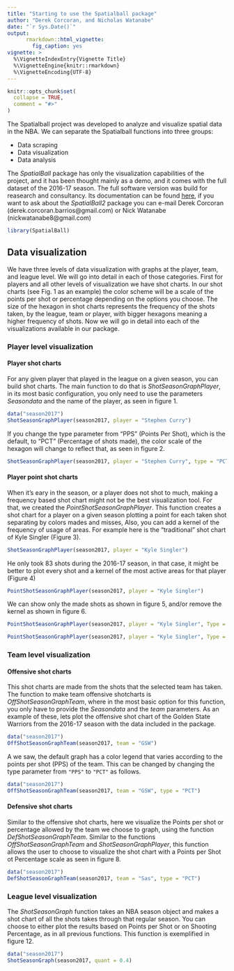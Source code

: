 ```yaml
---
title: "Starting to use the Spatialball package"
author: "Derek Corcoran, and Nicholas Watanabe"
date: "`r Sys.Date()`"
output:
      rmarkdown::html_vignette:
        fig_caption: yes
vignette: >
  %\VignetteIndexEntry{Vignette Title}
  %\VignetteEngine{knitr::rmarkdown}
  %\VignetteEncoding{UTF-8}
---
```


```r
knitr::opts_chunk$set(
  collapse = TRUE,
  comment = "#>"
)
```


The Spatialball project was developed to analyze and visualize spatial data in the NBA. We can separate the Spatialball functions into three groups:

* Data scraping
* Data visualization
* Data analysis

The *SpatialBall* package has only the visualization capabilities of the project, and it has been thought mainly as a demo, and it comes with the full dataset of the 2016-17 season. The full software version was build for reasearch and consultancy. Its documentation can be found [here](https://derek-corcoran-barrios.github.io/Starting.html), if you want to ask about the *SpatialBall2* package you can e-mail Derek Corcoran (derek.corcoran.barrios@gmail.com) or Nick Watanabe (nickwatanabe8@gmail.com) 


```r
library(SpatialBall)
```

## Data visualization

We have three levels of data visualization with graphs at the player, team, and league level. We will go into detail in each of those categories. First for players and all other levels of visualization we have shot charts. In our shot charts (see Fig. 1 as an example) the color scheme will be a scale of the points per shot or percentage depending on the options you choose. The size of the hexagon in shot charts represents the frequency of the shots taken, by the league, team or player, with bigger hexagons meaning a higher frequency of shots. Now we will go in detail into each of the visualizations available in our package.

### Player level visualization

#### Player shot charts

For any given player that played in the league on a given season, you can build shot charts. The main function to do that is *ShotSeasonGraphPlayer*, in its most basic configuration, you only need to use the parameters *Seasondata* and the name of the player, as seen in figure 1.

```r
data("season2017")
ShotSeasonGraphPlayer(season2017, player = "Stephen Curry")
```


If you change the type parameter from "PPS" (Points Per Shot), which is the default, to "PCT" (Percentage of shots made), the color scale of the hexagon will change to reflect that, as seen in figure 2.

```r
ShotSeasonGraphPlayer(season2017, player = "Stephen Curry", type = "PCT")
```

#### Player point shot charts

When it's eary in the season, or a player does not shot to much, making a frequency based shot chart might not be the best visualization tool. For that, we created the *PointShotSeasonGraphPlayer*. This function creates a shot chart for a player on a given season plotting a point for each taken shot separating by colors mades and misses, Also, you can add a kernel of the frequency of usage of areas. For example here is the "traditional" shot chart of Kyle Singler (Figure 3).

```r
ShotSeasonGraphPlayer(season2017, player = "Kyle Singler")
```

He only took 83 shots during the 2016-17 season, in that case, it might be better to plot every shot and a kernel of the most active areas for that player (Figure 4)

```r
PointShotSeasonGraphPlayer(season2017, player = "Kyle Singler")
```

We can show only the made shots as shown in figure 5, and/or remove the kernel as shown in figure 6.

```r
PointShotSeasonGraphPlayer(season2017, player = "Kyle Singler", Type = "Made")
```

```r
PointShotSeasonGraphPlayer(season2017, player = "Kyle Singler", Type = "Made", kernel = FALSE)
```


### Team level visualization

#### Offensive shot charts

This shot charts are made from the shots that the selected team has taken. The function to make team offensive shotcharts is *OffShotSeasonGraphTeam*, where in the most basic option for this function, you only have to provide the *Seasondata* and the *team* parameters. As an example of these, lets plot the offensive shot chart of the Golden State Warriors from the 2016-17 season with the data included in the package.

```r
data("season2017")
OffShotSeasonGraphTeam(season2017, team = "GSW")
```

A we saw, the default graph has a color legend that varies according to the points per shot (PPS) of the team. This can be changed by changing the type parameter from `"PPS"` to `"PCT"` as follows.

```r
data("season2017")
OffShotSeasonGraphTeam(season2017, team = "GSW", type = "PCT")
```

#### Defensive shot charts

Similar to the offensive shot charts, here we visualize the Points per shot or percentage allowed by the team we choose to graph, using the function *DefShotSeasonGraphTeam*. Similar to the functions *OffShotSeasonGraphTeam* and *ShotSeasonGraphPlayer*, this function allows the user to choose to visualize the shot chart with a Points per Shot ot Percentage scale as seen in figure 8.

```r
data("season2017")
DefShotSeasonGraphTeam(season2017, team = "Sas", type = "PCT")
```


### League level visualization

The *ShotSeasonGraph* function takes an NBA season object and makes a shot chart of all the shots takes through that regular season. You can choose to either plot the results based on Points per Shot or on Shooting Percentage, as in all previous functions. This function is exemplified in figure 12.

```r
data("season2017")
ShotSeasonGraph(season2017, quant = 0.4)
```
